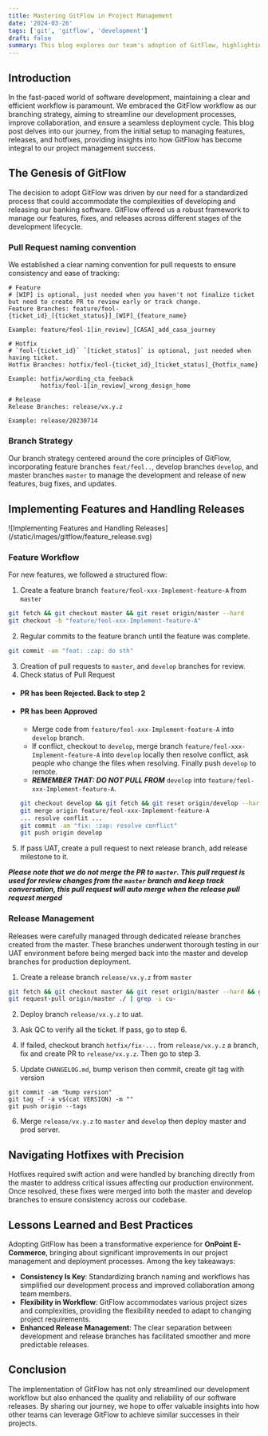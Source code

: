 ```yaml
---
title: Mastering GitFlow in Project Management
date: '2024-03-26'
tags: ['git', 'gitflow', 'development']
draft: false
summary: This blog explores our team's adoption of GitFlow, highlighting the pivotal moments from our initial implementation to overcoming challenges and celebrating our successes. Discover how GitFlow revolutionized our project management, offering insights, lessons, and tips for anyone looking to enhance their development workflow
---
```


## Introduction

In the fast-paced world of software development, maintaining a clear and efficient workflow is paramount. We embraced the GitFlow workflow as our branching strategy, aiming to streamline our development processes, improve collaboration, and ensure a seamless deployment cycle. This blog post delves into our journey, from the initial setup to managing features, releases, and hotfixes, providing insights into how GitFlow has become integral to our project management success.

## The Genesis of GitFlow

The decision to adopt GitFlow was driven by our need for a standardized process that could accommodate the complexities of developing and releasing our banking software. GitFlow offered us a robust framework to manage our features, fixes, and releases across different stages of the development lifecycle.

### Pull Request naming convention

We established a clear naming convention for pull requests to ensure consistency and ease of tracking:

```
# Feature
# [WIP] is optional, just needed when you haven't not finalize ticket but need to create PR to review early or track change.
Feature Branches: feature/feol-{ticket_id}_[{ticket_status}]_[WIP]_{feature_name}

Example: feature/feol-1[in_review]_[CASA]_add_casa_journey

# Hotfix
# `feol-{ticket_id}` `[ticket_status]` is optional, just needed when having ticket.
Hotfix Branches: hotfix/feol-{ticket_id}_[ticket_status]_{hotfix_name}

Example: hotfix/wording_cta_feeback
         hotfix/feol-1[in_review]_wrong_design_home

# Release
Release Branches: release/vx.y.z

Example: release/20230714
```

### Branch Strategy
Our branch strategy centered around the core principles of GitFlow, incorporating feature branches `feat/feol..`, develop branches `develop`, and master branches `master` to manage the development and release of new features, bug fixes, and updates.

## Implementing Features and Handling Releases

<div className="-mx-2 flex flex-wrap overflow-hidden xl:-mx-2">
![Implementing Features and Handling Releases](/static/images/gitflow/feature_release.svg)
</div>

### Feature Workflow
For new features, we followed a structured flow:

1. Create a feature branch `feature/feol-xxx-Implement-feature-A` from `master` 
```bash
git fetch && git checkout master && git reset origin/master --hard
git checkout -b "feature/feol-xxx-Implement-feature-A" 
```

2. Regular commits to the feature branch until the feature was complete.
```bash
git commit -am "feat: :zap: do sth"
```
3. Creation of pull requests to `master`, and `develop` branches for review.
4. Check status of Pull Request 

- #### PR has been Rejected. Back to step 2
- #### PR has been Approved
  - Merge code from `feature/feol-xxx-Implement-feature-A` into `develop` branch.
  - If conflict, checkout to `develop`, merge branch `feature/feol-xxx-Implement-feature-A` into `develop` locally then resolve conflict, ask people who change the files when resolving. Finally push `develop` to remote. 
  - ***REMEMBER THAT: DO NOT PULL FROM*** `develop` into `feature/feol-xxx-Implement-feature-A`.
  ```bash
  git checkout develop && git fetch && git reset origin/develop --hard
  git merge origin feature/feol-xxx-Implement-feature-A
  ... resolve conflit ...
  git commit -am "fix: :zap: resolve conflict"
  git push origin develop
  ```

5. If pass UAT, create a pull request to next release branch, add release milestone to it.

***Please note that we do not merge the PR to `master`. This pull request is used for review changes from the `master` branch and keep track conversation, this pull request will auto merge when the release pull request merged***


### Release Management

Releases were carefully managed through dedicated release branches created from the master. These branches underwent thorough testing in our UAT environment before being merged back into the master and develop branches for production deployment.

1. Create a release branch `release/vx.y.z` from `master`
```bash
git fetch && git checkout master && git reset origin/master --hard && git checkout -b "release/vx.y.z"
git request-pull origin/master ./ | grep -i cu-
```

2. Deploy branch `release/vx.y.z` to uat.

3. Ask QC to verify all the ticket. If pass, go to step 6.

4. If failed, checkout branch `hotfix/fix-...` from `release/vx.y.z` a branch, fix and create PR to `release/vx.y.z`. Then go to step 3.

5. Update `CHANGELOG.md`, bump verison then commit, create git tag with version
```
git commit -am "bump version"
git tag -f -a v$(cat VERSION) -m ""
git push origin --tags
```

6. Merge `release/vx.y.z` to `master` and `develop` then deploy master and prod server.

## Navigating Hotfixes with Precision

Hotfixes required swift action and were handled by branching directly from the master to address critical issues affecting our production environment. Once resolved, these fixes were merged into both the master and develop branches to ensure consistency across our codebase.

## Lessons Learned and Best Practices
Adopting GitFlow has been a transformative experience for **OnPoint E-Commerce**, bringing about significant improvements in our project management and deployment processes. Among the key takeaways:

- **Consistency Is Key**: Standardizing branch naming and workflows has simplified our development process and improved collaboration among team members.
- **Flexibility in Workflow**: GitFlow accommodates various project sizes and complexities, providing the flexibility needed to adapt to changing project requirements.
- **Enhanced Release Management**: The clear separation between development and release branches has facilitated smoother and more predictable releases.

## Conclusion
The implementation of GitFlow has not only streamlined our development workflow but also enhanced the quality and reliability of our software releases. By sharing our journey, we hope to offer valuable insights into how other teams can leverage GitFlow to achieve similar successes in their projects.